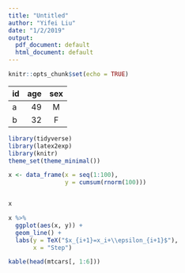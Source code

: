 ```yaml
---
title: "Untitled"
author: "Yifei Liu"
date: "1/2/2019"
output:
  pdf_document: default
  html_document: default
---
```


```r
knitr::opts_chunk$set(echo = TRUE)
```

| id | age | sex |
|:----|----:|:---:|
| a | 49 | M |
| b | 32 | F |

```r
library(tidyverse)
library(latex2exp)
library(knitr)
theme_set(theme_minimal())

x <- data_frame(x = seq(1:100),
                y = cumsum(rnorm(100)))


x

x %>%
  ggplot(aes(x, y)) +
  geom_line() +
  labs(y = TeX("$x_{i+1}=x_i+\\epsilon_{i+1}$"),
       x = "Step")

kable(head(mtcars[, 1:6]))
  
```